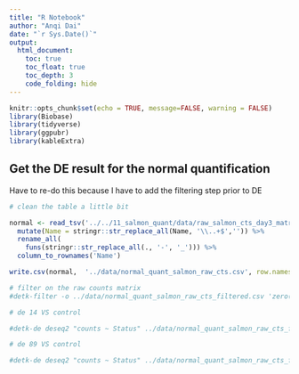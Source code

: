 ```yaml
---
title: "R Notebook"
author: "Anqi Dai"
date: "`r Sys.Date()`"
output:
  html_document:
    toc: true
    toc_float: true
    toc_depth: 3
    code_folding: hide
---
```


```r
knitr::opts_chunk$set(echo = TRUE, message=FALSE, warning = FALSE)
library(Biobase)
library(tidyverse)
library(ggpubr)
library(kableExtra) 
```

##  Get the DE result for the normal quantification 
 
Have to re-do this because I have to add the filtering step prior to DE

```r
# clean the table a little bit

normal <- read_tsv('../../11_salmon_quant/data/raw_salmon_cts_day3_matrix.csv') %>%
  mutate(Name = stringr::str_replace_all(Name, '\\..+$','')) %>%
  rename_all(
    funs(stringr::str_replace_all(., '-', '_'))) %>%
  column_to_rownames('Name') 

write.csv(normal,  '../data/normal_quant_salmon_raw_cts.csv', row.names = T, quote = F)

```


```bash
# filter on the raw counts matrix
#detk-filter -o ../data/normal_quant_salmon_raw_cts_filtered.csv 'zero(all) == 0' ../data/normal_quant_salmon_raw_cts.csv

```

```r
# de 14 VS control

#detk-de deseq2 "counts ~ Status" ../data/normal_quant_salmon_raw_cts_filtered.csv ../data/pheno14_ctrl.csv > ../output/normal_14_control_DE.csv

# de 89 VS control

#detk-de deseq2 "counts ~ Status" ../data/normal_quant_salmon_raw_cts_filtered.csv ../data/pheno89_ctrl.csv > ../output/normal_89_control_DE.csv
```

